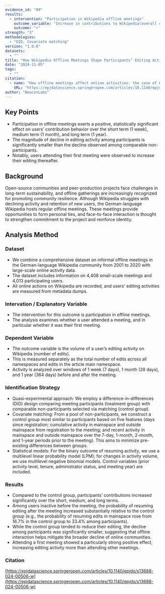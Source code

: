 ```yaml
---
evidence_id: "09"
results:
  - intervention: "Participation in Wikipedia offline meetings"
    outcome_variable: "Increase in contributions to Wikipedia(overall change in editing activity)"
    outcome: "+"
strength: "3"
methodologies:
  - "DID, Covariate matching"
version: "1.0.0"
datasets:
  - ""
title: "How Wikipedia Offline Meetings Shape Participants’ Editing Activity: An Empirical Analysis of the German-Language Community"
date: "2024-11-05"
tags:
  - ""
citation:
  - name: "How offline meetings affect online activities: the case of Wikipedia"
    URL: "https://epjdatascience.springeropen.com/articles/10.1140/epjds/s13688-024-00506-w"
author: "BeaconLabs"
---
```


## Key Points

- Participation in offline meetings exerts a positive, statistically significant effect on users’ contribution behavior over the short term (1 week), medium term (1 month), and long term (1 year).
- The magnitude of decline in editing activity among participants is significantly smaller than the decline observed among comparable non-participants.
- Notably, users attending their first meeting were observed to increase their editing thereafter.

## Background

Open-source communities and peer-production projects face challenges in long-term sustainability, and offline gatherings are increasingly recognized for promoting community resilience. Although Wikipedia struggles with declining activity and retention of new users, the German-language Wikipedia hosts regular offline meetings. These meetings provide opportunities to form personal ties, and face-to-face interaction is thought to strengthen commitment to the project and reinforce identity.

## Analysis Method

### Dataset

- We combine a comprehensive dataset on informal offline meetings in the German-language Wikipedia community from 2001 to 2020 with large-scale online activity data.
- The dataset includes information on 4,408 small-scale meetings and 4,013 participating users.
- All online actions on Wikipedia are recorded, and users’ editing activities are measured from metadata dumps.

### Intervation / Explanatory Variable

- The intervention for this outcome is participation in offline meetings.
- The analysis examines whether a user attended a meeting, and in particular whether it was their first meeting.

### Dependent Variable

- The outcome variable is the volume of a user’s editing activity on Wikipedia (number of edits).
- This is measured separately as the total number of edits across all namespaces and edits in the article main namespace.
- Activity is analyzed over windows of 1 week (7 days), 1 month (28 days), and 1 year (364 days) before and after the meeting.

### Identification Strategy

- Quasi-experimental approach: We employ a difference-in-differences (DiD) design comparing meeting participants (treatment group) with comparable non-participants selected via matching (control group).
- Covariate matching: From a pool of non-participants, we construct a control group most similar to participants based on five features (days since registration; cumulative activity in mainspace and outside mainspace from registration to the meeting; and recent activity in mainspace and outside mainspace over the 7-day, 1-month, 2-month, and 1-year periods prior to the meeting). This aims to minimize pre-existing differences between groups.
- Statistical models: For the binary outcome of resuming activity, we use a multilevel linear probability model (LPM); for changes in activity volume, we use multilevel negative binomial models. Control variables (prior activity level, tenure, administrator status, and meeting year) are included.

### Results

- Compared to the control group, participants’ contributions increased significantly over the short, medium, and long terms.
- Among users inactive before the meeting, the probability of resuming editing after the meeting increased substantially relative to the control group (e.g., the probability of resuming edits in mainspace rose from 16.7% in the control group to 33.4% among participants).
- While the control group tended to reduce their editing, the decline among participants was significantly smaller, suggesting that offline interaction helps mitigate the broader decline of online communities.
- Attending a first meeting showed a particularly strong positive effect, increasing editing activity more than attending other meetings.

### Citation

[https://epjdatascience.springeropen.com/articles/10.1140/epjds/s13688-024-00506-w](https://epjdatascience.springeropen.com/articles/10.1140/epjds/s13688-024-00506-w)
